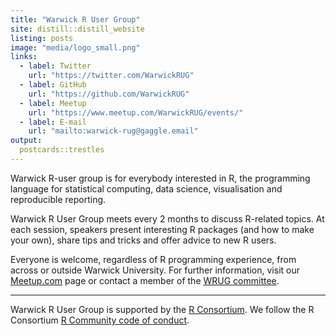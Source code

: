 ```yaml
---
title: "Warwick R User Group"
site: distill::distill_website
listing: posts
image: "media/logo_small.png"
links:
  - label: Twitter
    url: "https://twitter.com/WarwickRUG"
  - label: GitHub
    url: "https://github.com/WarwickRUG"
  - label: Meetup
    url: "https://www.meetup.com/WarwickRUG/events/"
  - label: E-mail
    url: "mailto:warwick-rug@gaggle.email"
output:
  postcards::trestles
---
```


Warwick R-user group is for everybody interested in R, the programming language for statistical computing, data science, visualisation and reproducible reporting.

Warwick R User Group meets every 2 months to discuss R-related topics. At each session, speakers present interesting R packages (and how to make your own), share tips and tricks and offer advice to new R users.

Everyone is welcome, regardless of R programming experience, from across or outside Warwick University. For further information, visit our [Meetup.com](https://www.meetup.com/WarwickRUG) page or contact a member of the [WRUG committee](about#committee).

---


Warwick R User Group is supported by the [R Consortium](https://www.r-consortium.org/).
We follow the R Consortium [R Community code of conduct](https://wiki.r-consortium.org/view/R_Consortium_and_the_R_Community_Code_of_Conduct).

<a rel="me" href="https://fosstodon.org/@WarwickRUG"></a>

